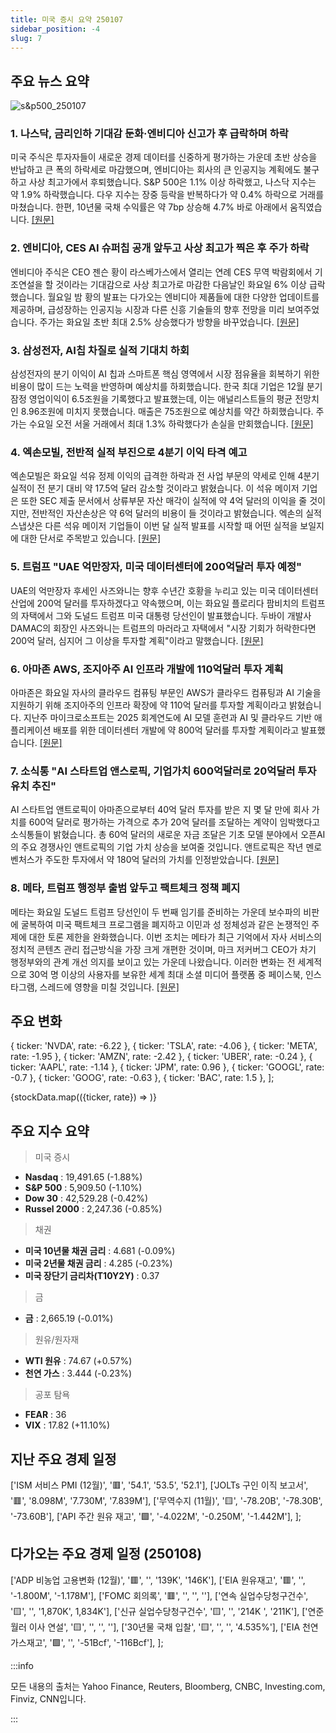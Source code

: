 ```yaml
---
title: 미국 증시 요약 250107
sidebar_position: -4
slug: 7
---
```


## 주요 뉴스 요약

![s&p500_250107](/map/250107.png)

### 1. **나스닥, 금리인하 기대감 둔화·엔비디아 신고가 후 급락하며 하락**

미국 주식은 투자자들이 새로운 경제 데이터를 신중하게 평가하는 가운데 초반 상승을 반납하고 큰 폭의 하락세로 마감했으며, 엔비디아는 회사의 큰 인공지능 계획에도 불구하고 사상 최고가에서 후퇴했습니다. S&P 500은 1.1% 이상 하락했고, 나스닥 지수는 약 1.9% 하락했습니다. 다우 지수는 장중 등락을 반복하다가 약 0.4% 하락으로 거래를 마쳤습니다. 한편, 10년물 국채 수익률은 약 7bp 상승해 4.7% 바로 아래에서 움직였습니다. [[원문]](https://finance.yahoo.com/news/live/stock-market-today-nasdaq-leads-stock-declines-as-traders-pare-rate-cut-bets-nvidia-plummets-after-record-close-210054425.html)

### 2. **엔비디아, CES AI 슈퍼칩 공개 앞두고 사상 최고가 찍은 후 주가 하락**

엔비디아 주식은 CEO 젠슨 황이 라스베가스에서 열리는 연례 CES 무역 박람회에서 기조연설을 할 것이라는 기대감으로 사상 최고가로 마감한 다음날인 화요일 6% 이상 급락했습니다. 월요일 밤 황의 발표는 다가오는 엔비디아 제품들에 대한 다양한 업데이트를 제공하며, 급성장하는 인공지능 시장과 다른 신흥 기술들의 향후 전망을 미리 보여주었습니다. 주가는 화요일 초반 최대 2.5% 상승했다가 방향을 바꾸었습니다. [[원문]](https://finance.yahoo.com/news/nvidia-stock-falls-after-notching-record-high-ahead-of-ces-ai-superchip-debut-210226230.html)

### 3. **삼성전자, AI칩 차질로 실적 기대치 하회**

삼성전자의 분기 이익이 AI 칩과 스마트폰 핵심 영역에서 시장 점유율을 회복하기 위한 비용이 많이 드는 노력을 반영하며 예상치를 하회했습니다. 한국 최대 기업은 12월 분기 잠정 영업이익이 6.5조원을 기록했다고 발표했는데, 이는 애널리스트들의 평균 전망치인 8.96조원에 미치지 못했습니다. 매출은 75조원으로 예상치를 약간 하회했습니다. 주가는 수요일 오전 서울 거래에서 최대 1.3% 하락했다가 손실을 만회했습니다. [[원문]](https://finance.yahoo.com/news/samsung-profit-disappoints-ai-chip-233827638.html)

### 4. **엑손모빌, 전반적 실적 부진으로 4분기 이익 타격 예고**

엑손모빌은 화요일 석유 정제 이익의 급격한 하락과 전 사업 부문의 약세로 인해 4분기 실적이 전 분기 대비 약 17.5억 달러 감소할 것이라고 밝혔습니다. 이 석유 메이저 기업은 또한 SEC 제출 문서에서 상류부문 자산 매각이 실적에 약 4억 달러의 이익을 줄 것이지만, 전반적인 자산손상은 약 6억 달러의 비용이 들 것이라고 밝혔습니다. 엑손의 실적 스냅샷은 다른 석유 메이저 기업들이 이번 달 실적 발표를 시작할 때 어떤 실적을 보일지에 대한 단서로 주목받고 있습니다. [[원문]](https://www.reuters.com/business/energy/exxon-mobil-expects-fourth-quarter-upstream-earnings-ease-2025-01-07/)

### 5. **트럼프 "UAE 억만장자, 미국 데이터센터에 200억달러 투자 예정"**

UAE의 억만장자 후세인 사즈와니는 향후 수년간 호황을 누리고 있는 미국 데이터센터 산업에 200억 달러를 투자하겠다고 약속했으며, 이는 화요일 플로리다 팜비치의 트럼프의 자택에서 그와 도널드 트럼프 미국 대통령 당선인이 발표했습니다. 두바이 개발사 DAMAC의 회장인 사즈와니는 트럼프의 마러라고 자택에서 "시장 기회가 허락한다면 200억 달러, 심지어 그 이상을 투자할 계획"이라고 말했습니다. [[원문]](https://www.reuters.com/world/us/trump-announces-20-bln-investment-us-data-centers-2025-01-07/)

### 6. **아마존 AWS, 조지아주 AI 인프라 개발에 110억달러 투자 계획**

아마존은 화요일 자사의 클라우드 컴퓨팅 부문인 AWS가 클라우드 컴퓨팅과 AI 기술을 지원하기 위해 조지아주의 인프라 확장에 약 110억 달러를 투자할 계획이라고 밝혔습니다. 지난주 마이크로소프트는 2025 회계연도에 AI 모델 훈련과 AI 및 클라우드 기반 애플리케이션 배포를 위한 데이터센터 개발에 약 800억 달러를 투자할 계획이라고 발표했습니다. [[원문]](https://www.reuters.com/technology/artificial-intelligence/amazon-says-aws-plans-invest-least-11-bln-georgia-ai-infrastructure-2025-01-07/)

### 7. **소식통 "AI 스타트업 앤스로픽, 기업가치 600억달러로 20억달러 투자유치 추진"**

AI 스타트업 앤트로픽이 아마존으로부터 40억 달러 투자를 받은 지 몇 달 만에 회사 가치를 600억 달러로 평가하는 가격으로 추가 20억 달러를 조달하는 계약이 임박했다고 소식통들이 밝혔습니다. 총 60억 달러의 새로운 자금 조달은 기초 모델 분야에서 오픈AI의 주요 경쟁사인 앤트로픽의 기업 가치 상승을 보여줄 것입니다. 앤트로픽은 작년 멘로 벤처스가 주도한 투자에서 약 180억 달러의 가치를 인정받았습니다. [[원문]](https://www.reuters.com/technology/artificial-intelligence/anthropic-raise-2-bln-deal-valuing-ai-startup-60-bln-wsj-reports-2025-01-07/)

### 8. **메타, 트럼프 행정부 출범 앞두고 팩트체크 정책 폐지**

메타는 화요일 도널드 트럼프 당선인이 두 번째 임기를 준비하는 가운데 보수파의 비판에 굴복하여 미국 팩트체크 프로그램을 폐지하고 이민과 성 정체성과 같은 논쟁적인 주제에 대한 토론 제한을 완화했습니다. 이번 조치는 메타가 최근 기억에서 자사 서비스의 정치적 콘텐츠 관리 접근방식을 가장 크게 개편한 것이며, 마크 저커버그 CEO가 차기 행정부와의 관계 개선 의지를 보이고 있는 가운데 나왔습니다. 이러한 변화는 전 세계적으로 30억 명 이상의 사용자를 보유한 세계 최대 소셜 미디어 플랫폼 중 페이스북, 인스타그램, 스레드에 영향을 미칠 것입니다. [[원문]](https://www.reuters.com/technology/meta-ends-third-party-fact-checking-program-adopts-x-like-community-notes-model-2025-01-07/)

## 주요 변화

  { ticker: 'NVDA', rate: -6.22 },
  { ticker: 'TSLA', rate: -4.06 },
  { ticker: 'META', rate: -1.95 },
  { ticker: 'AMZN', rate: -2.42 },
  { ticker: 'UBER', rate: -0.24 },
  { ticker: 'AAPL', rate: -1.14 },
  { ticker: 'JPM', rate: 0.96 },
  { ticker: 'GOOGL', rate: -0.7 },
  { ticker: 'GOOG', rate: -0.63 },
  { ticker: 'BAC', rate: 1.5 },
];

{stockData.map(({ticker, rate}) => <StockCardMini key={ticker} ticker={ticker} rate={rate}></StockCardMini>)}

## 주요 지수 요약

> 미국 증시

- **Nasdaq** : 19,491.65 (-1.88%)
- **S&P 500** : 5,909.50 (-1.10%)
- **Dow 30** : 42,529.28 (-0.42%)
- **Russel 2000** : 2,247.36 (-0.85%)

> 채권

- **미국 10년물 채권 금리** : 4.681 (-0.09%)
- **미국 2년물 채권 금리** : 4.285 (-0.23%)
- **미국 장단기 금리차(T10Y2Y)** : 0.37

> 금

- **금** : 2,665.19 (-0.01%)

> 원유/원자재

- **WTI 원유** : 74.67 (+0.57%)
- **천연 가스** : 3.444 (-0.23%)

> 공포 탐욕

- **FEAR** : 36
- **VIX** : 17.82 (+11.10%)

## 지난 주요 경제 일정

  ['ISM 서비스 PMI (12월)', '🟥', '54.1', '53.5', '52.1'],
  ['JOLTs 구인 이직 보고서', '🟥', '8.098M', '7.730M', '7.839M'],
  ['무역수지 (11월)', '🟨', '-78.20B', '-78.30B', '-73.60B'],
  ['API 주간 원유 재고', '🟩', '-4.022M', '-0.250M', '-1.442M'],
];

<EconomicCalendar data={eventsData} />

## 다가오는 주요 경제 일정 (250108)

  ['ADP 비농업 고용변화 (12월)', '🟥', '', '139K', '146K'],
  ['EIA 원유재고', '🟥', '', '-1.800M', '-1.178M'],
  ['FOMC 회의록', '🟥', '', '', ''],
  ['연속 실업수당청구건수', '🟨', '', '1,870K', 1,834K'],
  ['신규 실업수당청구건수', '🟨', '', '214K	', '211K'],
  ['연준 월러 이사 연설', '🟨', '', '', ''],
  ['30년물 국채 입찰', '🟨', '', '', '4.535%'],
  ['EIA 천연가스재고', '🟩', '', '-51Bcf', '-116Bcf'],
];

<EconomicCalendar data={nextEventsData} />

:::info

모든 내용의 출처는 Yahoo Finance, Reuters, Bloomberg, CNBC, Investing.com, Finviz, CNN입니다.

:::
